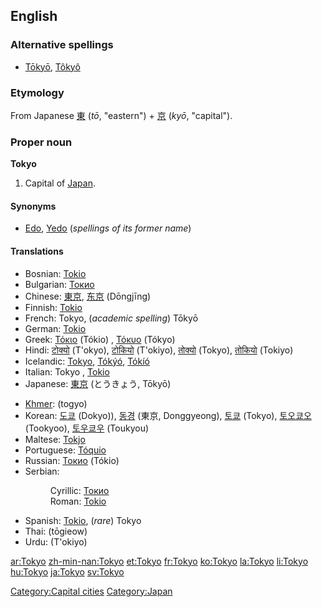 {{wikipedia}}
==English==

===Alternative spellings===
* [[Tōkyō]], [[Tôkyô]]

===Etymology===
From Japanese [[東]] (''tō'', "eastern") + [[京]] (''kyō'', "capital").

===Proper noun===
'''Tokyo'''

# Capital of [[Japan]].

====Synonyms====
* [[Edo]], [[Yedo]] (''spellings of its former name'')

====Translations====
{{top}}
* Bosnian: [[Tokio#Bosnian|Tokio]] {{m}}
* Bulgarian: [[Токио#Bulgarian|Токио]] {{m}}
* Chinese: [[東京]], [[东京]] (Dōngjīng)
* Finnish: [[Tokio]]
* French: Tokyo, (''academic spelling'') Tōkyō
* German: [[Tokio#German|Tokio]]
* Greek: [[Τόκιο]] (Tókio) {{n}}, [[Τόκυο]] (Tókyo) {{n}}
* Hindi: [[टोक्यो]] (T'okyo), [[टोकियो]] (T'okiyo), [[तोक्यो]] (Tokyo), [[तोकियो]] (Tokiyo)
* Icelandic: [[Tokyo#Icelandic|Tokyo]], [[Tókýó]], [[Tókíó]]
* Italian: Tokyo {{f}}, [[Tokio#Italian|Tokio]]
* Japanese: [[東京]] (とうきょう, Tōkyō)
{{mid}}
* [[Khmer]]: {{Khmr|[[តូក្យូ]]}} (togyo)
* Korean: [[도쿄]] (Dokyo)), [[동경]] (東京, Donggyeong), [[토쿄]] (Tokyo), [[토오쿄오]] (Tookyoo), [[토우쿄우]] (Toukyou)
* Maltese: [[Tokjo]]
* Portuguese: [[Tóquio]] {{m}}
* Russian: [[Токио]] (Tókio) {{m}}
* Serbian:
*: Cyrillic: [[Токио#Serbian|Токио]] {{m}}
*: Roman: [[Tokio#Serbian|Tokio]] {{m}}
* Spanish: [[Tokio#Spanish|Tokio]], (''rare'') Tokyo {{m}}
* Thai: {{Thai|[[โตเกียว]]}} (tōgieow)
* Urdu: {{fa-Arab|[[ٹوکیو]]}} (T'okiyo)
{{bottom}}

[[Category:Capital cities]]
[[Category:Japan]]

[[ar:Tokyo]]
[[zh-min-nan:Tokyo]]
[[et:Tokyo]]
[[fr:Tokyo]]
[[ko:Tokyo]]
[[la:Tokyo]]
[[li:Tokyo]]
[[hu:Tokyo]]
[[ja:Tokyo]]
[[sv:Tokyo]]